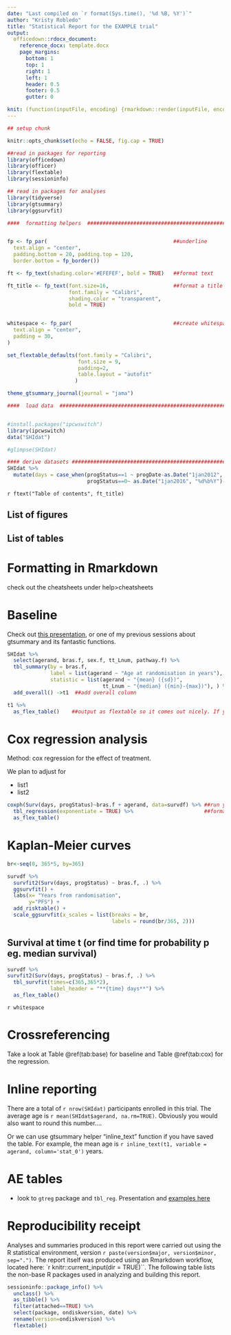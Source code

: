 ```yaml
---
date: "Last compiled on `r format(Sys.time(), '%d %B, %Y')`"
author: "Kristy Robledo"
title: "Statistical Report for the EXAMPLE trial"
output: 
  officedown::rdocx_document:
    reference_docx: template.docx 
    page_margins:
      bottom: 1
      top: 1
      right: 1
      left: 1
      header: 0.5
      footer: 0.5
      gutter: 0

knit: (function(inputFile, encoding) {rmarkdown::render(inputFile, encoding = encoding, output_file = paste0("EXAMPLE-statistical-report-", Sys.Date(),".docx")) })
---
```


```r
## setup chunk

knitr::opts_chunk$set(echo = FALSE, fig.cap = TRUE)

##read in packages for reporting
library(officedown)
library(officer)
library(flextable)
library(sessioninfo)

## read in packages for analyses
library(tidyverse)
library(gtsummary)
library(ggsurvfit)

####  formatting helpers  ###################################################################


fp <- fp_par(                                         ##underline
  text.align = "center", 
  padding.bottom = 20, padding.top = 120, 
  border.bottom = fp_border())

ft <- fp_text(shading.color='#EFEFEF', bold = TRUE)   ##format text

ft_title <- fp_text(font.size=16,                     ##format a title not in TC
                    font.family = "Calibri",
                    shading.color = "transparent", 
                    bold = TRUE)       


whitespace <- fp_par(                                 ##create whitespace
  text.align = "center", 
  padding = 30, 
)

set_flextable_defaults(font.family = "Calibri", 
                       font.size = 9, 
                       padding=2, 
                       table.layout = "autofit"
                      )

theme_gtsummary_journal(journal = "jama")

####  load data  ###############################################################


#install.packages("ipcwswitch")
library(ipcwswitch)
data("SHIdat")

#glimpse(SHIdat)

#### derive datasets ##########################################################
SHIdat %>%
  mutate(days = case_when(progStatus==1 ~ progDate-as.Date("1jan2012", "%d%b%Y"), 
                          progStatus==0~ as.Date("1jan2016", "%d%b%Y")-as.Date("1jan2012", "%d%b%Y")) ) ->survdf


```


\newpage

`r ftext("Table of contents", ft_title)` 

<!---BLOCK_TOC--->

## List of figures

<!---BLOCK_TOC{seq_id: 'fig'}--->

## List of tables

<!---BLOCK_TOC{seq_id: 'tab'}--->


\newpage

# Formatting in Rmarkdown

check out the cheatsheets under help>cheatsheets

# Baseline

Check out [this presentation](http://www.danieldsjoberg.com/gtsummary-weill-cornell-presentation), or one of my previous sessions about gtsummary and its fantastic functions. 

```r
SHIdat %>%
  select(agerand, bras.f, sex.f, tt_Lnum, pathway.f) %>%
  tbl_summary(by = bras.f, 
              label = list(agerand ~ "Age at randomisation in years"),  ##add nicer names
              statistic = list(agerand ~ "{mean} ({sd})",               ##change which stats are shown
                               tt_Lnum ~ "{median} ({min}-{max})"), ) %>%
  add_overall() ->t1  ##add overall column

t1 %>%
  as_flex_table()    ##output as flextable so it comes out nicely. If you dont go this, you will just get a warning that they have automatically applied flextable to your table
```



\newpage

# Cox regression analysis

Method: cox regression for the effect of treatment. 

We plan to adjust for 

- list1
- list2

```r
coxph(Surv(days, progStatus)~bras.f + agerand, data=survdf) %>% ##run your model
  tbl_regression(exponentiate = TRUE) %>%                       ##format nicely
  as_flex_table()

```



# Kaplan-Meier curves
<!---BLOCK_LANDSCAPE_START--->
```r

br<-seq(0, 365*5, by=365)

survdf %>%
  survfit2(Surv(days, progStatus) ~ bras.f, .) %>%
  ggsurvfit() +
  labs(x= "Years from randomisation", 
       y="PFS") +
  add_risktable() +
  scale_ggsurvfit(x_scales = list(breaks = br, 
                                  labels = round(br/365, 2)))

```
<!---BLOCK_LANDSCAPE_STOP--->


## Survival at time t (or find time for probability p eg. median survival)

```r

survdf %>%
survfit2(Surv(days, progStatus) ~ bras.f, .) %>% 
  tbl_survfit(times=c(365,365*2),
              label_header = "**{time} days**") %>%
  as_flex_table()
```

`r whitespace`


# Crossreferencing 

Take a look at Table \@ref(tab:base) for baseline and Table \@ref(tab:cox) for the regression. 


# Inline reporting

There are a total of `r nrow(SHIdat)` participants enrolled in this trial. 
The average age is `r mean(SHIdat$agerand, na.rm=TRUE)`. Obviously you would also want to round this number....

Or we can use gtsummary helper "inline_text" function if you have saved the table. For example, the mean age is `r inline_text(t1, variable = agerand, column='stat_0')` years. 


# AE tables

- look to `gtreg` package and `tbl_reg`. Presentation and [examples here](https://shannonpileggi.github.io/gtreg/)


\newpage

# Reproducibility receipt

Analyses and summaries produced in this report were carried out using the R statistical environment, version `r paste(version$major, version$minor, sep=".")`. The report itself was produced using an Rmarkdown workflow, located here: `r knitr::current_input(dir = TRUE)``. The following table lists the non-base R packages used in analyzing and building this report.  


```r
sessioninfo::package_info() %>%
  unclass() %>%
  as_tibble() %>%
  filter(attached==TRUE) %>%
  select(package, ondiskversion, date) %>%
  rename(version=ondiskversion) %>%
  flextable()
  
```

